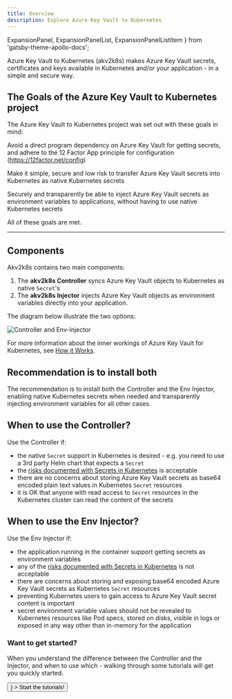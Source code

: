 ```yaml
---
title: Overview
description: Explore Azure Key Vault to Kubernetes
---
```


  ExpansionPanel,
  ExpansionPanelList,
  ExpansionPanelListItem
} from 'gatsby-theme-apollo-docs';

Azure Key Vault to Kubernetes (akv2k8s) makes Azure Key Vault secrets, certificates and keys available in Kubernetes and/or your application - in a simple and secure way.

## The Goals of the Azure Key Vault to Kubernetes project

The Azure Key Vault to Kubernetes project was set out with these goals in mind:

<ExpansionPanelList>
<ExpansionPanelListItem number="1">

Avoid a direct program dependency on Azure Key Vault for getting secrets, and adhere to the 12 Factor App principle for configuration (https://12factor.net/config)

</ExpansionPanelListItem>
<ExpansionPanelListItem number="2">

Make it simple, secure and low risk to transfer Azure Key Vault secrets into Kubernetes as native Kubernetes secrets

</ExpansionPanelListItem>
<ExpansionPanelListItem number="3">

Securely and transparently be able to inject Azure Key Vault secrets as environment variables to applications, without having to use native Kubernetes secrets

</ExpansionPanelListItem>
<ExpansionPanelListItem number="check">

All of these goals are met.

</ExpansionPanelListItem>
</ExpansionPanelList>

---

## Components

Akv2k8s contains two main components:

1. The **akv2k8s Controller** syncs Azure Key Vault objects to Kubernetes as native `Secret`'s
2. The **akv2k8s Injector** injects Azure Key Vault objects as environment variables directly into your application.

The diagram below illustrate the two options:

![Controller and Env-Injector](assets/controller_and_injector.png)

For more information about the inner workings of Azure Key Vault for Kubernetes, see [How it Works](how-it-works).

## Recommendation is to install both

The recommendation is to install both the Controller and the Env Injector, enabling native Kubernetes secrets when needed and transparently injecting environment variables for all other cases.

## When to use the Controller?

Use the Controller if:

* the native `Secret` support in Kubernetes is desired - e.g. you need to use a 3rd party Helm chart that expects a `Secret`
* the [risks documented with Secrets in Kubernetes](https://kubernetes.io/docs/concepts/configuration/secret/#risks) is acceptable
* there are no concerns about storing Azure Key Vault secrets as base64 encoded plain text values in Kubernetes `Secret` resources
* it is OK that anyone with read access to `Secret` resources in the Kubernetes cluster can read the content of the secrets

## When to use the Env Injector? 

Use the Env Injector if:

* the application running in the container support getting secrets as environment variables
* any of the [risks documented with Secrets in Kubernetes](https://kubernetes.io/docs/concepts/configuration/secret/#risks) is not acceptable
* there are concerns about storing and exposing base64 encoded Azure Key Vault secrets as Kubernetes `Secret` resources
* preventing Kubernetes users to gain access to Azure Key Vault secret content is important
* secret environment variable values should not be revealed to Kubernetes resources like Pod specs, stored on disks, visible in logs or exposed in any way other than in-memory for the application 

### Want to get started?

When you understand the difference between the Controller and the Injector, and when to use which - walking through some tutorials will get you quickly started.
  
<div>
  <Button
    size="large"
    color={colors.primary}
    as={<Link to="/tutorials/introduction" />}
  >
    Start the tutorials!
  </Button>
 </div>